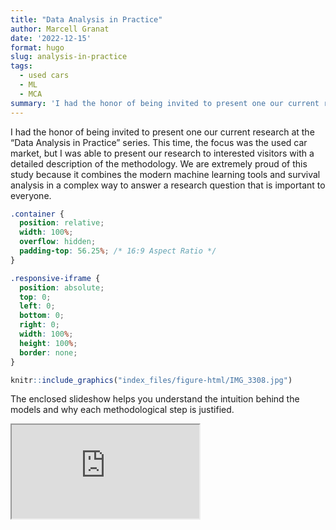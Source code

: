 ```yaml
---
title: "Data Analysis in Practice"
author: Marcell Granat
date: '2022-12-15'
format: hugo
slug: analysis-in-practice
tags: 
  - used cars
  - ML
  - MCA
summary: 'I had the honor of being invited to present one our current research at the "Data Analysis in Practice" series.'
---
```


I had the honor of being invited to present one our current research at the "Data Analysis in Practice" series. This time, the focus was the used car market, but I was able to present our research to interested visitors with a detailed description of the methodology. We are extremely proud of this study because it combines  the modern machine learning tools and survival analysis in a complex way to answer a research question that is important to everyone.

```css
.container {
  position: relative;
  width: 100%;
  overflow: hidden;
  padding-top: 56.25%; /* 16:9 Aspect Ratio */
}

.responsive-iframe {
  position: absolute;
  top: 0;
  left: 0;
  bottom: 0;
  right: 0;
  width: 100%;
  height: 100%;
  border: none;
}
```


```r
knitr::include_graphics("index_files/figure-html/IMG_3308.jpg")
```

The enclosed slideshow helps you understand the intuition behind the models and why each methodological step is justified.

<div class="container"> 
  <iframe class="responsive-iframe" src="https://marcellgranat.github.io/used-car-liquidity/analysis-in-practice.html"></iframe>
</div>

